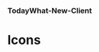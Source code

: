 
### TodayWhat-New-Client

# Icons

<div
  style={{
    border: '0.2rem dashed #9747FF',
    borderRadius: '0.5rem',
    padding: '1rem',
    display: 'flex',
    justifyContent: 'space-around',
    alignItems: 'center',
  }}
>
  <School />
  <Allergies />
  <Feedback />
  <Modify />
  <Rice />
  <Clock />
  <Calendar />
  <TrashCan />
  <Book />
  <DownTriangle />
  <UpTriangle />
  <RightArrow />
  <DownArrow />
  <XmarkCircle />
  <Document />
  <Github />
  <Setting />
  <User />
  <Notice />
</div>
